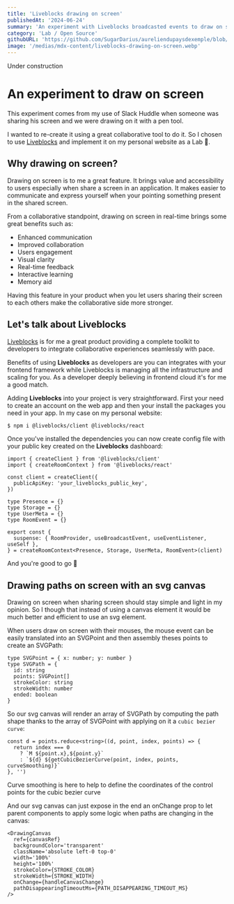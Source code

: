 ```yaml
---
title: 'Liveblocks drawing on screen'
publishedAt: '2024-06-24'
summary: 'An experiment with Liveblocks broadcasted events to draw on screen'
category: 'Lab / Open Source'
githubURL: 'https://github.com/SugarDarius/aureliendupaysdexemple/blob/main/components/lab/drawing-on-screen-editor.tsx'
image: '/medias/mdx-content/liveblocks-drawing-on-screen.webp'
---
```


<Callout icon='⚠️'>Under construction</Callout>

# An experiment to draw on screen

This experiment comes from my use of Slack Huddle when someone was sharing his screen and we were drawing on it with a pen tool.

I wanted to re-create it using a great collaborative tool to do it.
So I chosen to use [Liveblocks](https://liveblocks.io/) and implement it on my personal website as a Lab 🙂.

## Why drawing on screen?

Drawing on screen is to me a great feature. It brings value and accessibility to users especially when share a screen in an application.
It makes easier to communicate and express yourself when your pointing something present in the shared screen.

From a collaborative standpoint, drawing on screen in real-time brings some great benefits such as:

- Enhanced communication
- Improved collaboration
- Users engagement
- Visual clarity
- Real-time feedback
- Interactive learning
- Memory aid

Having this feature in your product when you let users sharing their screen to each others make the collaborative side more stronger.

## Let's talk about Liveblocks

[Liveblocks](https://liveblocks.io/) is for me a great product providing a complete toolkit to developers to integrate collaborative experiences seamlessly with pace.

Benefits of using **Liveblocks** as developers are you can integrates with your frontend framework while Liveblocks is managing all the infrastructure and scaling for you.
As a developer deeply believing in frontend cloud it's for me a good match.

Adding **Liveblocks** into your project is very straightforward.
First your need to create an account on the web app and then your install the packages you need in your app.
In my case on my personal website:

```sh
$ npm i @liveblocks/client @liveblocks/react
```

Once you've installed the dependencies you can now create config file with your public key created on the **Liveblocks** dashboard:

```tsx
import { createClient } from '@liveblocks/client'
import { createRoomContext } from '@liveblocks/react'

const client = createClient({
  publicApiKey: 'your_liveblocks_public_key',
})

type Presence = {}
type Storage = {}
type UserMeta = {}
type RoomEvent = {}

export const {
  suspense: { RoomProvider, useBroadcastEvent, useEventListener, useSelf },
} = createRoomContext<Presence, Storage, UserMeta, RoomEvent>(client)
```

And you're good to go 🚀

## Drawing paths on screen with an svg canvas

Drawing on screen when sharing screen should stay simple and light in my opinion.
So I though that instead of using a <InlineCode>canvas</InlineCode> element it would be much better and efficient to use an <InlineCode>svg</InlineCode> element.

When users draw on screen with their mouses, the mouse event can be easily translated into an <InlineCode>SVGPoint</InlineCode> and then assembly theses points to create an <InlineCode>SVGPath</InlineCode>:

```tsx
type SVGPoint = { x: number; y: number }
type SVGPath = {
  id: string
  points: SVGPoint[]
  strokeColor: string
  strokeWidth: number
  ended: boolean
}
```

So our svg canvas will render an array of <InlineCode>SVGPath</InlineCode> by computing the path shape thanks to the array of <InlineCode>SVGPoint</InlineCode> with applying on it a `cubic bezier curve`:

```tsx
const d = points.reduce<string>((d, point, index, points) => {
  return index === 0
    ? `M ${point.x},${point.y}`
    : `${d} ${getCubicBezierCurve(point, index, points, curveSmoothing)}`
}, '')
```

<Callout icon='💡'>
  Curve smoothing is here to help to define the coordinates of the control
  points for the cubic bezier curve
</Callout>

And our svg canvas can just expose in the end an <InlineCode>onChange</InlineCode> prop to let parent components to apply some logic when paths are changing in the canvas:

```tsx
<DrawingCanvas
  ref={canvasRef}
  backgroundColor='transparent'
  className='absolute left-0 top-0'
  width='100%'
  height='100%'
  strokeColor={STROKE_COLOR}
  strokeWidth={STROKE_WIDTH}
  onChange={handleCanvasChange}
  pathDisappearingTimeoutMs={PATH_DISAPPEARING_TIMEOUT_MS}
/>
```
